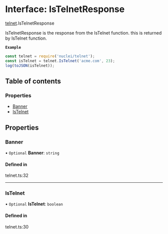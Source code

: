 # Interface: IsTelnetResponse

[telnet](/templates/protocols/javascript/modules/telnet).IsTelnetResponse

IsTelnetResponse is the response from the IsTelnet function.
this is returned by IsTelnet function.

**`Example`**

```javascript
const telnet = require('nuclei/telnet');
const isTelnet = telnet.IsTelnet('acme.com', 23);
log(toJSON(isTelnet));
```

## Table of contents

### Properties

- [Banner](/templates/protocols/javascript/modules/telnet.IsTelnetResponse#banner)
- [IsTelnet](/templates/protocols/javascript/modules/telnet.IsTelnetResponse#istelnet)

## Properties

### Banner

• `Optional` **Banner**: `string`

#### Defined in

telnet.ts:32

___

### IsTelnet

• `Optional` **IsTelnet**: `boolean`

#### Defined in

telnet.ts:30
